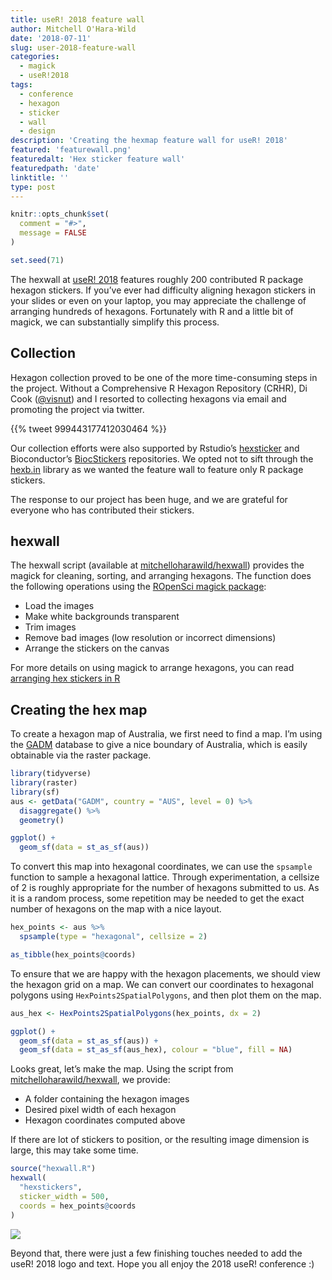 ```yaml
---
title: useR! 2018 feature wall
author: Mitchell O'Hara-Wild
date: '2018-07-11'
slug: user-2018-feature-wall
categories:
  - magick
  - useR!2018
tags:
  - conference
  - hexagon
  - sticker
  - wall
  - design
description: 'Creating the hexmap feature wall for useR! 2018'
featured: 'featurewall.png'
featuredalt: 'Hex sticker feature wall'
featuredpath: 'date'
linktitle: ''
type: post
---
```

```r
knitr::opts_chunk$set(
  comment = "#>",
  message = FALSE
)

set.seed(71)
```

The hexwall at [useR! 2018](http://user2018.r-project.org/) features roughly 200 contributed R package hexagon stickers. If you've ever had difficulty aligning hexagon stickers in your slides or even on your laptop, you may appreciate the challenge of arranging hundreds of hexagons. Fortunately with R and a little bit of magick, we can substantially simplify this process.

## Collection

Hexagon collection proved to be one of the more time-consuming steps in the project. Without a Comprehensive R Hexagon Repository (CRHR), Di Cook ([\@visnut](https://twitter.com/visnut/)) and I resorted to collecting hexagons via email and promoting the project via twitter.

{{% tweet 999443177412030464 %}}

Our collection efforts were also supported by Rstudio's [hexsticker](http://github.com/rstudio/hexsticker) and Bioconductor's [BiocStickers](https://github.com/Bioconductor/BiocStickers) repositories. We opted not to sift through the [hexb.in](http://hexb.in/) library as we wanted the feature wall to feature only R package stickers.

The response to our project has been huge, and we are grateful for everyone who has contributed their stickers.

## hexwall
The hexwall script (available at [mitchelloharawild/hexwall](https://github.com/mitchelloharawild/hexwall)) provides the magick for cleaning, sorting, and arranging hexagons. The function does the following operations using the [ROpenSci magick package](https://github.com/ropensci/magick):

* Load the images
* Make white backgrounds transparent
* Trim images
* Remove bad images (low resolution or incorrect dimensions)
* Arrange the stickers on the canvas

For more details on using magick to arrange hexagons, you can read [arranging hex stickers in R](https://blog.mitchelloharawild.com/blog/hexwall)

## Creating the hex map
To create a hexagon map of Australia, we first need to find a map. I'm using the [GADM](https://gadm.org/) database to give a nice boundary of Australia, which is easily obtainable via the raster package.

```r
library(tidyverse)
library(raster)
library(sf)
aus <- getData("GADM", country = "AUS", level = 0) %>%
  disaggregate() %>%
  geometry()

ggplot() + 
  geom_sf(data = st_as_sf(aus))
```

To convert this map into hexagonal coordinates, we can use the `spsample` function to sample a hexagonal lattice. Through experimentation, a cellsize of 2 is roughly appropriate for the number of hexagons submitted to us. As it is a random process, some repetition may be needed to get the exact number of hexagons on the map with a nice layout.

```r
hex_points <- aus %>%
  spsample(type = "hexagonal", cellsize = 2)

as_tibble(hex_points@coords)
```

To ensure that we are happy with the hexagon placements, we should view the hexagon grid on a map. We can convert our coordinates to hexagonal polygons using `HexPoints2SpatialPolygons`, and then plot them on the map.

```r
aus_hex <- HexPoints2SpatialPolygons(hex_points, dx = 2)

ggplot() + 
  geom_sf(data = st_as_sf(aus)) + 
  geom_sf(data = st_as_sf(aus_hex), colour = "blue", fill = NA)
```

Looks great, let's make the map. Using the script from [mitchelloharawild/hexwall](https://github.com/mitchelloharawild/hexwall), we provide:

* A folder containing the hexagon images
* Desired pixel width of each hexagon
* Hexagon coordinates computed above

If there are lot of stickers to position, or the resulting image dimension is large, this may take some time.

```r
source("hexwall.R")
hexwall(
  "hexstickers",
  sticker_width = 500,
  coords = hex_points@coords
)
```
![](/blog/2018-07-11-user-2018-feature-wall_files/final.jpg)

Beyond that, there were just a few finishing touches needed to add the useR! 2018 logo and text. Hope you all enjoy the 2018 useR! conference :)